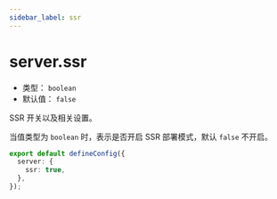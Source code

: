 ```yaml
---
sidebar_label: ssr
---
```


# server.ssr

- 类型： `boolean`
- 默认值： `false`

SSR 开关以及相关设置。

当值类型为 `boolean` 时，表示是否开启 SSR 部署模式，默认 `false` 不开启。

```ts title="modern.config.ts"
export default defineConfig({
  server: {
    ssr: true,
  },
});
```
